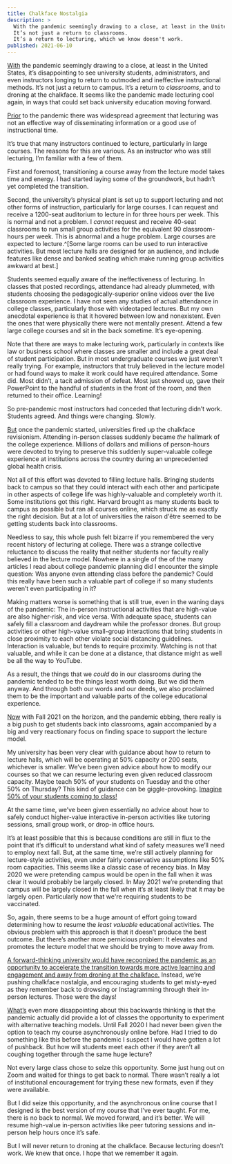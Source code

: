 ```yaml
---
title: Chalkface Nostalgia
description: >
  With the pandemic seemingly drawing to a close, at least in the United States, it’s disappointing to see university students, administrators, and even instructors longing to return to outmoded and ineffective instructional methods.
  It’s not just a return to classrooms.
  It’s a return to lecturing, which we know doesn't work.
published: 2021-06-10
---
```


[With](-) the pandemic seemingly drawing to a close, at least in the United States, it’s disappointing to see university students, administrators, and even instructors longing to return to outmoded and ineffective instructional methods.
It’s not just a return to campus.
It’s a return to _classrooms_, and to droning at the chalkface.
It seems like the pandemic made lecturing cool again, in ways that could set back university education moving forward.

[Prior](-) to the pandemic there was widespread agreement that lecturing was not an effective way of disseminating information or a good use of instructional time.

It’s true that many instructors continued to lecture, particularly in large courses.
The reasons for this are various.
As an instructor who was still lecturing, I’m familiar with a few of them.

First and foremost, transitioning a course away from the lecture model takes time and energy.
I had started laying some of the groundwork, but hadn’t yet completed the transition.

Second, the university’s physical plant is set up to support lecturing and not other forms of instruction, particularly for large courses.
I can request and receive a 1200-seat auditorium to lecture in for three hours per week.
This is normal and not a problem.
I _cannot_ request and receive 40-seat classrooms to run small group activities for the equivalent 90 classroom-hours per week.
This is abnormal and a huge problem.
Large courses are expected to lecture.^[Some large rooms can be used to run interactive activities. But most lecture halls are designed for an audience, and include features like dense and banked seating which make running group activities awkward at best.]

Students seemed equally aware of the ineffectiveness of lecturing.
In classes that posted recordings, attendance had already plummeted, with students choosing the pedagogically-superior online videos over the live classroom experience.
I have not seen any studies of actual attendance in college classes, particularly those with videotaped lectures.
But my own anecdotal experience is that it hovered between low and nonexistent.
Even the ones that were physically there were not mentally present.
Attend a few large college courses and sit in the back sometime.
It’s eye-opening.

Note that there are ways to make lecturing work, particularly in contexts like law or business school where classes are smaller and include a great deal of student participation.
But in most undergraduate courses we just weren’t really trying.
For example, instructors that truly believed in the lecture model or had found ways to make it work could have required attendance.
Some did.
Most didn’t, a tacit admission of defeat.
Most just showed up, gave their PowerPoint to the handful of students in the front of the room, and then returned to their office.
Learning!

So pre-pandemic most instructors had conceded that lecturing didn’t work.
Students agreed.
And things were changing.
Slowly.

[But](-) once the pandemic started, universities fired up the chalkface revisionism.
Attending in-person classes suddenly became _the_ hallmark of the college experience.
Millions of dollars and millions of person-hours were devoted to trying to preserve this suddenly super-valuable college experience at institutions across the country during an unprecedented global health crisis.

Not all of this effort was devoted to filling lecture halls.
Bringing students back to campus so that they could interact with each other and participate in other aspects of college life was highly-valuable and completely worth it.
Some institutions got this right.
Harvard brought as many students back to campus as possible but ran all courses online, which struck me as exactly the right decision. 
But at a lot of universities the raison d'être seemed to be getting students back into classrooms.

Needless to say, this whole push felt bizarre if you remembered the very recent history of lecturing at college.
There was a strange collective reluctance to discuss the reality that neither students nor faculty really believed in the lecture model. 
Nowhere in a single of the of the many articles I read about college pandemic planning did I encounter the simple question: Was anyone even attending class before the pandemic?
Could this really have been such a valuable part of college if so many students weren’t even participating in it?

Making matters worse is something that is still true, even in the waning days of the pandemic: The in-person instructional activities that are high-value are also higher-risk, and vice versa.
With adequate space, students can safely fill a classroom and daydream while the professor drones.
But group activities or other high-value small-group interactions that bring students in close proximity to each other violate social distancing guidelines.
Interaction is valuable, but tends to require proximity.
Watching is not that valuable, and while it can be done at a distance, that distance might as well be all the way to YouTube.

As a result, the things that we _could_ do in our classrooms during the pandemic tended to be the things least worth doing.
But we did them anyway.
And through both our words and our deeds, we also proclaimed them to be the important and valuable parts of the college educational experience.

[Now](-) with Fall 2021 on the horizon, and the pandemic ebbing, there really is a big push to get students back into classrooms, again accompanied by a big and very reactionary focus on finding space to support the lecture model.

My university has been very clear with guidance about how to return to lecture halls, which will be operating at 50% capacity or 200 seats, whichever is smaller.
We’ve been given advice about how to modify our courses so that we can resume lecturing even given reduced classroom capacity.
Maybe teach 50% of your students on Tuesday and the other 50% on Thursday?
This kind of guidance can be giggle-provoking.
[Imagine 50% of your students coming to class!](+)

At the same time, we’ve been given essentially no advice about how to safely conduct higher-value interactive in-person activities like tutoring sessions, small group work, or drop-in office hours.

It’s at least possible that this is because conditions are still in flux to the point that it’s difficult to understand what kind of safety measures we’ll need to employ next fall.
But, at the same time, we’re still actively planning for lecture-style activities, even under fairly conservative assumptions like 50% room capacities.
This seems like a classic case of recency bias.
In May 2020 we were pretending campus would be open in the fall when it was clear it would probably be largely closed.
In May 2021 we’re pretending that campus will be largely closed in the fall when it’s at least likely that it may be largely open.
Particularly now that we're requiring students to be vaccinated.

So, again, there seems to be a huge amount of effort going toward determining how to resume the _least valuable_ educational activities.
The obvious problem with this approach is that it doesn’t produce the best outcome. But there’s another more pernicious problem: It elevates and promotes the lecture model that we should be trying to move away from.

[A forward-thinking university would have recognized the pandemic as an opportunity to accelerate the transition towards more active learning and engagement and away from droning at the chalkface.](+)
Instead, we’re pushing chalkface nostalgia, and encouraging students to get misty-eyed as they remember back to drowsing or Instagramming through their in-person lectures.
Those were the days!

[What’s](-) even more disappointing about this backwards thinking is that the pandemic actually did provide a lot of classes the opportunity to experiment with alternative teaching models.
Until Fall 2020 I had never been given the option to teach my course asynchronously online before.
Had I tried to do something like this before the pandemic I suspect I would have gotten a lot of pushback.
But how will students meet each other if they aren’t all coughing together through the same huge lecture?

Not every large class chose to seize this opportunity.
Some just hung out on Zoom and waited for things to get back to normal.
There wasn’t really a lot of institutional encouragement for trying these new formats, even if they were available.

But I did seize this opportunity, and the asynchronous online course that I designed is the best version of my course that I’ve ever taught.
For me, there is no back to normal.
We moved forward, and it’s better.
We will resume high-value in-person activities like peer tutoring sessions and in-person help hours once it’s safe.

But I will never return to droning at the chalkface.
Because lecturing doesn’t work.
We knew that once.
I hope that we remember it again.

